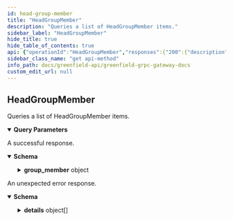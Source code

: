 ```yaml
---
id: head-group-member
title: "HeadGroupMember"
description: "Queries a list of HeadGroupMember items."
sidebar_label: "HeadGroupMember"
hide_title: true
hide_table_of_contents: true
api: {"operationId":"HeadGroupMember","responses":{"200":{"description":"A successful response.","content":{"*/*":{"schema":{"type":"object","properties":{"group_member":{"type":"object","properties":{"id":{"type":"string","title":"id is an unique u256 sequence for each group member. It also be used as NFT tokenID"},"group_id":{"type":"string","title":"group_id is the unique id of the group"},"member":{"type":"string","title":"member is the account address of the member"},"expiration_time":{"type":"string","format":"date-time","title":"expiration_time defines the expiration time of the group member"}}}}}}}},"default":{"description":"An unexpected error response.","content":{"*/*":{"schema":{"type":"object","properties":{"error":{"type":"string"},"code":{"type":"integer","format":"int32"},"message":{"type":"string"},"details":{"type":"array","items":{"type":"object","properties":{"type_url":{"type":"string"},"value":{"type":"string","format":"byte"}}}}}}}}}},"parameters":[{"name":"member","in":"query","required":false,"schema":{"type":"string"}},{"name":"group_owner","in":"query","required":false,"schema":{"type":"string"}},{"name":"group_name","in":"query","required":false,"schema":{"type":"string"}}],"tags":["storage"],"description":"Queries a list of HeadGroupMember items.","method":"get","path":"/greenfield/storage/head_group_member","info":{"title":"Greenfield - gRPC Gateway docs","description":"A REST interface for state queries","version":"1.0.0"},"postman":{"name":"HeadGroupMember","description":{"content":"Queries a list of HeadGroupMember items.","type":"text/plain"},"url":{"path":["greenfield","storage","head_group_member"],"host":["{{baseUrl}}"],"query":[{"disabled":false,"key":"member","value":""},{"disabled":false,"key":"group_owner","value":""},{"disabled":false,"key":"group_name","value":""}],"variable":[]},"header":[{"key":"Accept","value":"*/*"}],"method":"GET"}}
sidebar_class_name: "get api-method"
info_path: docs/greenfield-api/greenfield-grpc-gateway-docs
custom_edit_url: null
---
```



## HeadGroupMember



Queries a list of HeadGroupMember items.

<details style={{"marginBottom":"1rem"}} data-collapsed={false} open={true}><summary style={{}}><strong>Query Parameters</strong></summary><div><ul><ParamsItem className={"paramsItem"} param={{"name":"member","in":"query","required":false,"schema":{"type":"string"}}}></ParamsItem><ParamsItem className={"paramsItem"} param={{"name":"group_owner","in":"query","required":false,"schema":{"type":"string"}}}></ParamsItem><ParamsItem className={"paramsItem"} param={{"name":"group_name","in":"query","required":false,"schema":{"type":"string"}}}></ParamsItem></ul></div></details><div><ApiTabs><TabItem label={"200"} value={"200"}><div>

A successful response.

</div><div><MimeTabs schemaType={"response"}><TabItem label={"*/*"} value={"*/*"}><SchemaTabs><TabItem label={"Schema"} value={"Schema"}><details style={{}} data-collapsed={false} open={true}><summary style={{"textAlign":"left"}}><strong>Schema</strong></summary><div style={{"textAlign":"left","marginLeft":"1rem"}}></div><ul style={{"marginLeft":"1rem"}}><SchemaItem collapsible={true} className={"schemaItem"}><details style={{}}><summary style={{}}><strong>group_member</strong><span style={{"opacity":"0.6"}}> object</span></summary><div style={{"marginLeft":"1rem"}}><SchemaItem collapsible={false} name={"id"} required={false} schemaName={"id is an unique u256 sequence for each group member. It also be used as NFT tokenID"} qualifierMessage={undefined} schema={{"type":"string","title":"id is an unique u256 sequence for each group member. It also be used as NFT tokenID"}}></SchemaItem><SchemaItem collapsible={false} name={"group_id"} required={false} schemaName={"group_id is the unique id of the group"} qualifierMessage={undefined} schema={{"type":"string","title":"group_id is the unique id of the group"}}></SchemaItem><SchemaItem collapsible={false} name={"member"} required={false} schemaName={"member is the account address of the member"} qualifierMessage={undefined} schema={{"type":"string","title":"member is the account address of the member"}}></SchemaItem><SchemaItem collapsible={false} name={"expiration_time"} required={false} schemaName={"date-time"} qualifierMessage={undefined} schema={{"type":"string","format":"date-time","title":"expiration_time defines the expiration time of the group member"}}></SchemaItem></div></details></SchemaItem></ul></details></TabItem><TabItem label={"Example (from schema)"} value={"Example (from schema)"}><ResponseSamples responseExample={"{\n  \"group_member\": {\n    \"id\": \"string\",\n    \"group_id\": \"string\",\n    \"member\": \"string\",\n    \"expiration_time\": \"2023-12-18T20:37:57.434Z\"\n  }\n}"} language={"json"}></ResponseSamples></TabItem></SchemaTabs></TabItem></MimeTabs></div></TabItem><TabItem label={"default"} value={"default"}><div>

An unexpected error response.

</div><div><MimeTabs schemaType={"response"}><TabItem label={"*/*"} value={"*/*"}><SchemaTabs><TabItem label={"Schema"} value={"Schema"}><details style={{}} data-collapsed={false} open={true}><summary style={{"textAlign":"left"}}><strong>Schema</strong></summary><div style={{"textAlign":"left","marginLeft":"1rem"}}></div><ul style={{"marginLeft":"1rem"}}><SchemaItem collapsible={false} name={"error"} required={false} schemaName={"string"} qualifierMessage={undefined} schema={{"type":"string"}}></SchemaItem><SchemaItem collapsible={false} name={"code"} required={false} schemaName={"int32"} qualifierMessage={undefined} schema={{"type":"integer","format":"int32"}}></SchemaItem><SchemaItem collapsible={false} name={"message"} required={false} schemaName={"string"} qualifierMessage={undefined} schema={{"type":"string"}}></SchemaItem><SchemaItem collapsible={true} className={"schemaItem"}><details style={{}}><summary style={{}}><strong>details</strong><span style={{"opacity":"0.6"}}> object[]</span></summary><div style={{"marginLeft":"1rem"}}><li><div style={{"fontSize":"var(--ifm-code-font-size)","opacity":"0.6","marginLeft":"-.5rem","paddingBottom":".5rem"}}>Array [</div></li><SchemaItem collapsible={false} name={"type_url"} required={false} schemaName={"string"} qualifierMessage={undefined} schema={{"type":"string"}}></SchemaItem><SchemaItem collapsible={false} name={"value"} required={false} schemaName={"byte"} qualifierMessage={undefined} schema={{"type":"string","format":"byte"}}></SchemaItem><li><div style={{"fontSize":"var(--ifm-code-font-size)","opacity":"0.6","marginLeft":"-.5rem"}}>]</div></li></div></details></SchemaItem></ul></details></TabItem><TabItem label={"Example (from schema)"} value={"Example (from schema)"}><ResponseSamples responseExample={"{\n  \"error\": \"string\",\n  \"code\": 0,\n  \"message\": \"string\",\n  \"details\": [\n    {\n      \"type_url\": \"string\",\n      \"value\": \"string\"\n    }\n  ]\n}"} language={"json"}></ResponseSamples></TabItem></SchemaTabs></TabItem></MimeTabs></div></TabItem></ApiTabs></div>
      